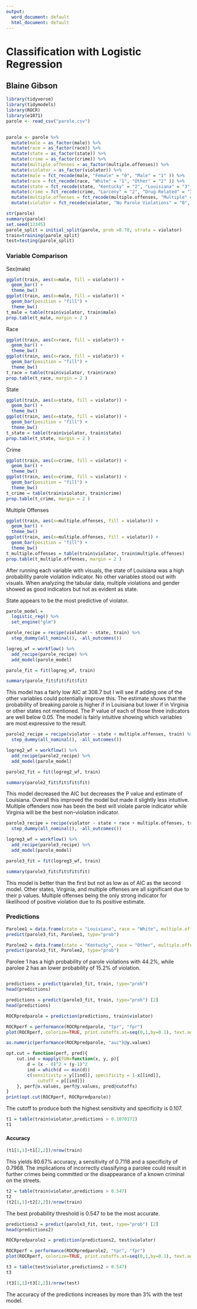 ```yaml
---
output:
  word_document: default
  html_document: default
---
```

# Classification with Logistic Regression
## Blaine Gibson

```r
library(tidyverse)
library(tidymodels)
library(ROCR)
library(e1071)
parole <- read_csv("parole.csv")
 
```

```r
parole <- parole %>%
  mutate(male = as_factor(male)) %>%
  mutate(race = as_factor(race)) %>%
  mutate(state = as_factor(state)) %>%
  mutate(crime = as_factor(crime)) %>%
  mutate(multiple.offenses = as_factor(multiple.offenses)) %>%
  mutate(violator = as_factor(violator)) %>%
  mutate(male = fct_recode(male, "Female" = "0", "Male" = "1" )) %>%
  mutate(race = fct_recode(race, "White" = "1", "Other" = "2" )) %>%
  mutate(state = fct_recode(state, "Kentucky" = "2", "Louisiana" = "3","Virginia" = "4","Other" = "1")) %>%
  mutate(crime = fct_recode(crime, "Larceny" = "2", "Drug-Related" = "3", "Driving-Related" = "4","Other" = "1")) %>%
  mutate(multiple.offenses = fct_recode(multiple.offenses, "Multiple" = "1", "Single" = "0" )) %>%
  mutate(violator = fct_recode(violator, "No Parole Violations" = "0", "Parole Violations" = "1" ))
```

```r
str(parole)
summary(parole)
set.seed(12345)
parole_split = initial_split(parole, prob =0.70, strata = violator)
train=training(parole_split)
test=testing(parole_split)
```
### Variable Comparison
Sex(male)
```r
ggplot(train, aes(x=male, fill = violator)) + 
  geom_bar() + 
  theme_bw()
ggplot(train, aes(x=male, fill = violator)) + 
  geom_bar(position = "fill") + 
  theme_bw()
t_male = table(train$violator, train$male) 
prop.table(t_male, margin = 2 )
```

Race
```r
ggplot(train, aes(x=race, fill = violator)) + 
  geom_bar() + 
  theme_bw()
ggplot(train, aes(x=race, fill = violator)) + 
  geom_bar(position = "fill") + 
  theme_bw()
t_race = table(train$violator, train$race) 
prop.table(t_race, margin = 2 )
```

State
```r
ggplot(train, aes(x=state, fill = violator)) + 
  geom_bar() + 
  theme_bw()
ggplot(train, aes(x=state, fill = violator)) + 
  geom_bar(position = "fill") + 
  theme_bw()
t_state = table(train$violator, train$state) 
prop.table(t_state, margin = 2 )
```

Crime
```r
ggplot(train, aes(x=crime, fill = violator)) + 
  geom_bar() + 
  theme_bw()
ggplot(train, aes(x=crime, fill = violator)) + 
  geom_bar(position = "fill") + 
  theme_bw()
t_crime = table(train$violator, train$crime) 
prop.table(t_crime, margin = 2 )
```

Multiple Offenses
```r
ggplot(train, aes(x=multiple.offenses, fill = violator)) + 
  geom_bar() + 
  theme_bw()
ggplot(train, aes(x=multiple.offenses, fill = violator)) + 
  geom_bar(position = "fill") + 
  theme_bw()
t_multiple.offenses = table(train$violator, train$multiple.offenses) 
prop.table(t_multiple.offenses, margin = 2 )
```
After running each variable with visuals, the state of Louisiana was a high probability parole violation indicator. No other variables stood out with visuals.
When analyzing the tabular data, multiple violations and gender showed as good indicators but not as evident as state.

State appears to be the most predictive of violator.

```r
parole_model = 
  logistic_reg() %>% 
  set_engine("glm") 

parole_recipe = recipe(violator ~ state, train) %>%
  step_dummy(all_nominal(), -all_outcomes()) 

logreg_wf = workflow() %>%
  add_recipe(parole_recipe) %>% 
  add_model(parole_model)

parole_fit = fit(logreg_wf, train)
```

```r
summary(parole_fit$fit$fit$fit)
```
This model has a fairly low AIC at 308.7 but I will see if adding one of the other variables could potentially improve this. The estimate shows that the probability of breaking parole is higher if in Louisiana but lower if in Virginia or other states not mentioned. The P value of each of those three indicators are well below 0.05. The model is fairly intuitive showing which variables are most expressive to the result.

```r
parole2_recipe = recipe(violator ~ state + multiple.offenses, train) %>%
  step_dummy(all_nominal(), -all_outcomes()) 

logreg2_wf = workflow() %>%
  add_recipe(parole2_recipe) %>% 
  add_model(parole_model)

parole2_fit = fit(logreg2_wf, train)

summary(parole2_fit$fit$fit$fit)
```
This model decreased the AIC but decreases the P value and estimate of Louisiana. Overall this improved the model but made it slightly less intuitive. Multiple offenders now has been the best will violate parole indicator while Virginia will be the best non-violation indicator.

```r
parole3_recipe = recipe(violator ~ state + race + multiple.offenses, train) %>%
  step_dummy(all_nominal(), -all_outcomes()) 

logreg3_wf = workflow() %>%
  add_recipe(parole3_recipe) %>% 
  add_model(parole_model)

parole3_fit = fit(logreg3_wf, train)

summary(parole3_fit$fit$fit$fit)
```
This model is better than the first but not as low as of AIC as the second model. Other states, Virginia, and multiple offenses are all significant due to their p values. Multiple offenses being the only strong indicator for likelihood of positive violation due to its positive estimate.

### Predictions
```r
Parolee1 = data.frame(state = "Louisiana", race = "White", multiple.offenses = "Multiple")
predict(parole3_fit, Parolee1, type="prob")

Parolee2 = data.frame(state = "Kentucky", race = "Other", multiple.offenses = "Single")
predict(parole3_fit, Parolee2, type="prob")
```
Parolee 1 has a high probability of parole violations with 44.2%, while parolee 2 has an lower probability of 15.2% of violation.
```r

```

```r
predictions = predict(parole3_fit, train, type="prob") 
head(predictions)
```
```r
predictions = predict(parole3_fit, train, type="prob") [2]
head(predictions)
```
```r
ROCRpredparole = prediction(predictions, train$violator) 

ROCRperf = performance(ROCRpredparole, "tpr", "fpr")
plot(ROCRperf, colorize=TRUE, print.cutoffs.at=seq(0,1,by=0.1), text.adj=c(-0.2,1.7))
```
```r
as.numeric(performance(ROCRpredparole, "auc")@y.values)
```

```r
opt.cut = function(perf, pred){
    cut.ind = mapply(FUN=function(x, y, p){
        d = (x - 0)^2 + (y-1)^2
        ind = which(d == min(d))
        c(sensitivity = y[[ind]], specificity = 1-x[[ind]], 
            cutoff = p[[ind]])
    }, perf@x.values, perf@y.values, pred@cutoffs)
}
print(opt.cut(ROCRperf, ROCRpredparole))
```
The cutoff to produce both the highest sensitivity and specificity is 0.107.

```r
t1 = table(train$violator,predictions > 0.1070172)
t1
```
#### Accuracy
```r
(t1[1,1]+t1[2,2])/nrow(train)
```
This yields 80.67% accuracy, a sensitivity of 0.7118 and a specificity of 0.7968. The implications of incorrectly classifying a parolee could result in further crimes being committed or the disappearance of a known criminal on the streets.
```r
t2 = table(train$violator,predictions > 0.547)
t2
(t2[1,1]+t2[2,2])/nrow(train)
```

The best probability threshold is 0.547 to be the most accurate.

```r
predictions2 = predict(parole3_fit, test, type="prob") [2]
head(predictions2)

ROCRpredparole2 = prediction(predictions2, test$violator) 

ROCRperf = performance(ROCRpredparole2, "tpr", "fpr")
plot(ROCRperf, colorize=TRUE, print.cutoffs.at=seq(0,1,by=0.1), text.adj=c(-0.2,1.7))

t3 = table(test$violator,predictions2 > 0.547)
t3

(t3[1,1]+t3[2,2])/nrow(test)
```
The accuracy of the predictions increases by more than 3% with the test model.
